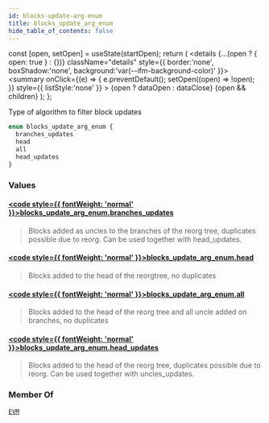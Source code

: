 ```yaml
---
id: blocks-update-arg-enum
title: blocks_update_arg_enum
hide_table_of_contents: false
---
```







  const [open, setOpen] = useState(startOpen);
  return (
    <details {...(open ? { open: true } : {})} className="details" style={{ border:'none', boxShadow:'none', background:'var(--ifm-background-color)' }}>
      <summary
        onClick={(e) => {
          e.preventDefault();
          setOpen((open) => !open);
        }}
        style={{ listStyle:'none' }}
      >
      {open ? dataOpen : dataClose}
      </summary>
      {open && children}
    </details>
  );
};










Type of algorithm to filter block updates


```graphql
enum blocks_update_arg_enum {
  branches_updates
  head
  all
  head_updates
}
```




### Values

#### [<code style={{ fontWeight: 'normal' }}>blocks_update_arg_enum.<b>branches_updates</b></code>](#)  
> 
> 
> Blocks added as uncles to the branches of the reorg tree, duplicates possible due to reorg. Can be used together with head_updates.
> 

#### [<code style={{ fontWeight: 'normal' }}>blocks_update_arg_enum.<b>head</b></code>](#)  
> 
> 
> Blocks added to the head of the reorgtree, no duplicates
> 

#### [<code style={{ fontWeight: 'normal' }}>blocks_update_arg_enum.<b>all</b></code>](#)  
> 
> 
> Blocks added to the head of the reorg tree and all uncle added on branches, no duplicates
> 

#### [<code style={{ fontWeight: 'normal' }}>blocks_update_arg_enum.<b>head_updates</b></code>](#)  
> 
> 
> Blocks added to the head of the reorg tree, duplicates possible due to reorg. Can be used together with uncles_updates.
> 



### Member Of

[`EVM`](/docs/graphql-reference/subscriptions/evm)  <Badge class="badge badge--secondary" text="subscription"/>

